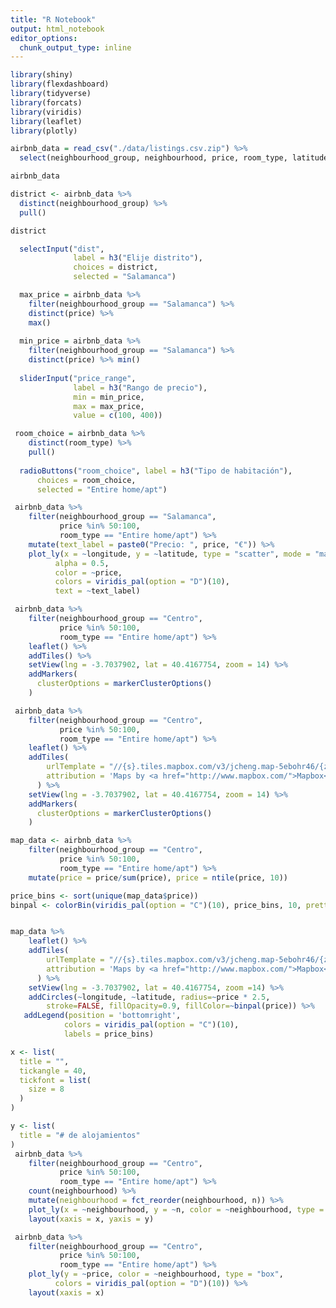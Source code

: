```yaml
---
title: "R Notebook"
output: html_notebook
editor_options: 
  chunk_output_type: inline
---
```



```r
library(shiny)
library(flexdashboard)
library(tidyverse)
library(forcats)
library(viridis)
library(leaflet)
library(plotly)
```

```r
airbnb_data = read_csv("./data/listings.csv.zip") %>%
  select(neighbourhood_group, neighbourhood, price, room_type, latitude, longitude)

airbnb_data
```

```r
district <- airbnb_data %>% 
  distinct(neighbourhood_group) %>% 
  pull()

district
```

```r
  selectInput("dist", 
              label = h3("Elije distrito"),
              choices = district, 
              selected = "Salamanca")
```

```r
  max_price = airbnb_data %>% 
    filter(neighbourhood_group == "Salamanca") %>% 
    distinct(price) %>% 
    max()
  
  min_price = airbnb_data %>% 
    filter(neighbourhood_group == "Salamanca") %>% 
    distinct(price) %>% min()
  
  sliderInput("price_range", 
              label = h3("Rango de precio"), 
              min = min_price, 
              max = max_price, 
              value = c(100, 400))
```

```r
 room_choice = airbnb_data %>% 
    distinct(room_type) %>% 
    pull()
  
  radioButtons("room_choice", label = h3("Tipo de habitación"),
      choices = room_choice, 
      selected = "Entire home/apt")
```

```r
 airbnb_data %>%
    filter(neighbourhood_group == "Salamanca", 
           price %in% 50:100,
           room_type == "Entire home/apt") %>%
    mutate(text_label = paste0("Precio: ", price, "€")) %>% 
    plot_ly(x = ~longitude, y = ~latitude, type = "scatter", mode = "markers",
          alpha = 0.5, 
          color = ~price,
          colors = viridis_pal(option = "D")(10), 
          text = ~text_label)
```

```r
 airbnb_data %>%
    filter(neighbourhood_group == "Centro", 
           price %in% 50:100,
           room_type == "Entire home/apt") %>%
    leaflet() %>%
    addTiles() %>% 
    setView(lng = -3.7037902, lat = 40.4167754, zoom = 14) %>% 
    addMarkers(
      clusterOptions = markerClusterOptions()
    )
```


```r
 airbnb_data %>%
    filter(neighbourhood_group == "Centro", 
           price %in% 50:100,
           room_type == "Entire home/apt") %>%
    leaflet() %>%
    addTiles(
        urlTemplate = "//{s}.tiles.mapbox.com/v3/jcheng.map-5ebohr46/{z}/{x}/{y}.png",
        attribution = 'Maps by <a href="http://www.mapbox.com/">Mapbox</a>'
      ) %>% 
    setView(lng = -3.7037902, lat = 40.4167754, zoom = 14) %>% 
    addMarkers(
      clusterOptions = markerClusterOptions()
    )
```

```r

map_data <- airbnb_data %>%
    filter(neighbourhood_group == "Centro", 
           price %in% 50:100,
           room_type == "Entire home/apt") %>%
    mutate(price = price/sum(price), price = ntile(price, 10))

price_bins <- sort(unique(map_data$price))
binpal <- colorBin(viridis_pal(option = "C")(10), price_bins, 10, pretty = FALSE)


map_data %>% 
    leaflet() %>%
    addTiles(
        urlTemplate = "//{s}.tiles.mapbox.com/v3/jcheng.map-5ebohr46/{z}/{x}/{y}.png",
        attribution = 'Maps by <a href="http://www.mapbox.com/">Mapbox</a>'
      ) %>% 
    setView(lng = -3.7037902, lat = 40.4167754, zoom =14) %>% 
    addCircles(~longitude, ~latitude, radius=~price * 2.5, 
        stroke=FALSE, fillOpacity=0.9, fillColor=~binpal(price)) %>% 
   addLegend(position = 'bottomright',
            colors = viridis_pal(option = "C")(10),
            labels = price_bins)
```


```r

x <- list(
  title = "",
  tickangle = 40,
  tickfont = list(
    size = 8  
  )
)

y <- list(
  title = "# de alojamientos"
)
 airbnb_data %>%
    filter(neighbourhood_group == "Centro", 
           price %in% 50:100,
           room_type == "Entire home/apt") %>%
    count(neighbourhood) %>% 
    mutate(neighbourhood = fct_reorder(neighbourhood, n)) %>% 
    plot_ly(x = ~neighbourhood, y = ~n, color = ~neighbourhood, type = "bar", colors = viridis_pal(option = "D")(10)) %>%
    layout(xaxis = x, yaxis = y)
```

```r
 airbnb_data %>%
    filter(neighbourhood_group == "Centro", 
           price %in% 50:100,
           room_type == "Entire home/apt") %>%
    plot_ly(y = ~price, color = ~neighbourhood, type = "box",
          colors = viridis_pal(option = "D")(10)) %>%
    layout(xaxis = x)
```

